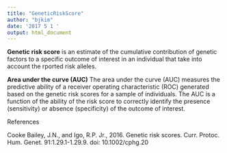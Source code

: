 ```yaml
---
title: "GeneticRiskScore"
author: "bjkim"
date: '2017 5 1 '
output: html_document
---
```


**Genetic risk score** is an estimate of the cumulative contribution of genetic factors to a specific outcome of interest in an individual that take into account the rported risk alleles.

**Area under the curve (AUC)** The area under the curve (AUC) measures the predictive ability of a receiver operating
characteristic (ROC) generated based on the genetic risk scores for a sample of individuals. The AUC is a function of the ability of the risk score to correctly identify the presence (sensitivity) or absence (specificity) of the outcome of interest.


References

Cooke Bailey, J.N., and Igo, R.P. Jr., 2016. Genetic risk scores. Curr.
Protoc. Hum. Genet. 91:1.29.1-1.29.9.
doi: 10.1002/cphg.20
